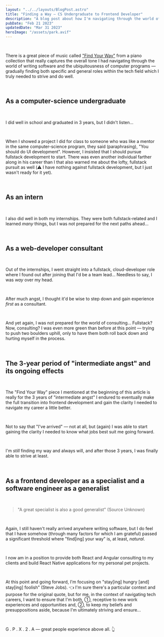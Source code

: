 ```yaml
---
layout: "../../layouts/BlogPost.astro"
title: "Finding a Way — CS Undergraduate to Frontend Developer"
description: "A blog post about how I'm navigating through the world of writing software by P.J. Nalls"
pubDate: "Feb 21 2023"
updatedDate: "Mar 31 2023"
heroImage: "/assets/park.avif"
---
```


<br />

There is a great piece of music called ["Find Your Way"](https://www.youtube.com/watch?v=GeaqHWN_qhc) from a piano collection that really captures the overall tone I had navigating through the world of writing software and the ubiquitousness of computer programs — gradually finding both specific and general roles within the tech field which I truly needed to strive and do well.

<br />

## As a computer-science undergraduate

<br />

I did well in school and graduated in 3 years, but I didn't listen...

<br />

When I showed a project I did for class to someone who was like a mentor in the same computer-science program, they said (paraphrasing), "You should do UI development".
However, I insisted that I should pursue fullstack development to start.
There was even another individual farther along in his career than I that also warned me about the lofty, fullstack pursuit as well (⚠️ I have nothing against fullstack development, but I just wasn't ready for it yet).

<br />

## As an intern

<br />

I also did well in both my internships. They were both fullstack-related and I learned _many_ things, but I was not prepared for the next paths ahead...

<br />

## As a web-developer consultant

<br />

Out of the internships, I went straight into a fullstack, cloud-developer role where I found out after joining that I'd be a team lead...
Needless to say, I was _way_ over my head.

<br />

After much angst, I thought it'd be wise to step down and gain experience _first_ as a consultant.

<br />

And yet again, I was not prepared for the world of consulting... Fullstack? Now, consulting? I was even more green than before at this point — trying to push two boulders uphill, only to have them both roll back down and hurting myself in the process.

<br />

## The 3-year period of "intermediate angst" and its ongoing effects

<br />

The "Find Your Way" piece I mentioned at the beginning of this article is really for the 3 years of "intermediate angst" I endured to eventually make the full transition into frontend development and gain the clarity I needed to navigate my career a little better.

<br />

Not to say that "I've arrived" — not at all, but (again) I was able to start gaining the clarity I needed to know what jobs best suit me going forward.

<br />

I'm _still_ finding my way and always will, and after those 3 years, I was finally able to strive at least.

<br />

## As a frontend developer as a specialist and a software engineer as a generalist

<br />

> "A great specialist is also a good generalist" (Source Unknown)

<br />

Again, I still haven't really arrived anywhere writing software, but I do feel that I have somehow (through many factors for which I am grateful) passed a significant threshold where "find[ing] your way" is, at least, _natural_.

<br />

I now am in a position to provide both React and Angular consulting to my clients and build React Native applications for my personal pet projects.

<br />

At this point and going forward, I'm focusing on "stay[ing] hungry [and] stay[ing] foolish" (Steve Jobs). 👈 I'm sure there's a particular context and purpose for the original quote, but for me, in the context of navigating tech careers, I want to ensure that I'm both, ①, receptive to new work experiences and opportunities and, ②, to keep my beliefs and presuppositions aside, because I'm ultimately striving and ensure...

<br />

G . P . X . 2 . A — great people experience above all. 👆